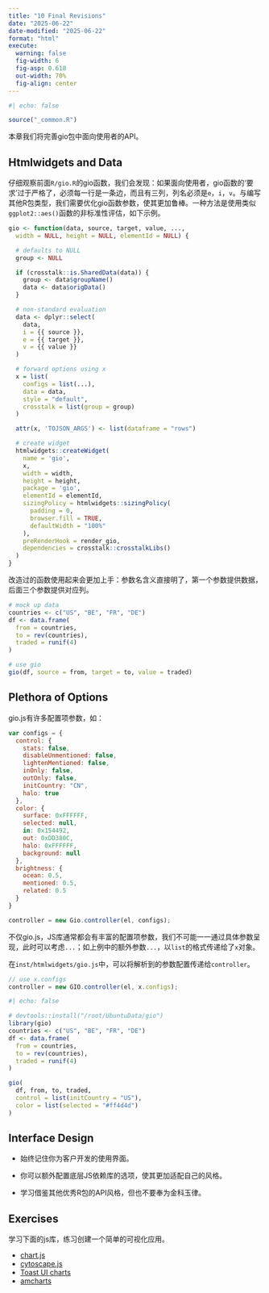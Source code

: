 ```yaml
---
title: "10 Final Revisions"
date: "2025-06-22"
date-modified: "2025-06-22"
format: "html"
execute:
  warning: false
  fig-width: 6
  fig-asp: 0.618
  out-width: 70%
  fig-align: center
---
```


```r
#| echo: false

source("_common.R")
```

本章我们将完善gio包中面向使用者的API。

## Htmlwidgets and Data

仔细观察前面`R/gio.R`的gio函数，我们会发现：如果面向使用者，gio函数的‘要求’过于严格了，必须每一行是一条边，而且有三列，列名必须是`e`，`i`，`v`。与编写其他R包类型，我们需要优化gio函数参数，使其更加鲁棒。一种方法是使用类似`ggplot2::aes()`函数的非标准性评估，如下示例。

``` r
gio <- function(data, source, target, value, ...,
  width = NULL, height = NULL, elementId = NULL) {

  # defaults to NULL
  group <- NULL

  if (crosstalk::is.SharedData(data)) {
    group <- data$groupName()
    data <- data$origData()
  }

  # non-standard evaluation
  data <- dplyr::select(
    data,
    i = {{ source }},
    e = {{ target }},
    v = {{ value }}
  )

  # forward options using x
  x = list(
    configs = list(...),
    data = data,
    style = "default",
    crosstalk = list(group = group)
  )

  attr(x, 'TOJSON_ARGS') <- list(dataframe = "rows")

  # create widget
  htmlwidgets::createWidget(
    name = 'gio',
    x,
    width = width,
    height = height,
    package = 'gio',
    elementId = elementId,
    sizingPolicy = htmlwidgets::sizingPolicy(
      padding = 0,
      browser.fill = TRUE,
      defaultWidth = "100%"
    ),
    preRenderHook = render_gio,
    dependencies = crosstalk::crosstalkLibs()
  )
}
```

改造过的函数使用起来会更加上手：参数名含义直接明了，第一个参数提供数据，后面三个参数提供对应列。

``` r
# mock up data
countries <- c("US", "BE", "FR", "DE")
df <- data.frame(
  from = countries,
  to = rev(countries),
  traded = runif(4)
)

# use gio
gio(df, source = from, target = to, value = traded)
```

## Plethora of Options

gio.js有许多配置项参数，如：

``` javascript
var configs = {
  control: {
    stats: false,
    disableUnmentioned: false,
    lightenMentioned: false,
    inOnly: false,
    outOnly: false,
    initCountry: "CN",
    halo: true
  },
  color: {
    surface: 0xFFFFFF,
    selected: null,
    in: 0x154492,
    out: 0xDD380C,
    halo: 0xFFFFFF,
    background: null
  },
  brightness: {
    ocean: 0.5,
    mentioned: 0.5,
    related: 0.5
  }
}

controller = new Gio.controller(el, configs);
```

不仅gio.js，JS库通常都会有丰富的配置项参数，我们不可能一一通过具体参数呈现，此时可以考虑`...`；如上例中的额外参数`...`，以`list`的格式传递给了`x`对象。

在`inst/htmlwidgets/gio.js`中，可以将解析到的参数配置传递给`controller`。

``` javascript
// use x.configs
controller = new GIO.controller(el, x.configs);
```

``` r
#| echo: false

# devtools::install("/root/UbuntuData/gio")
library(gio)
countries <- c("US", "BE", "FR", "DE")
df <- data.frame(
  from = countries,
  to = rev(countries),
  traded = runif(4)
)
```

``` r
gio(
  df, from, to, traded,
  control = list(initCountry = "US"),
  color = list(selected = "#ff4d4d")
)
```

## Interface Design

-   始终记住你为客户开发的使用界面。

-   你可以额外配置底层JS依赖库的选项，使其更加适配自己的风格。

-   学习借鉴其他优秀R包的API风格，但也不要奉为金科玉律。

## Exercises

学习下面的js库，练习创建一个简单的可视化应用。

-   [chart.js](https://www.chartjs.org/)
-   [cytoscape.js](https://js.cytoscape.org/)
-   [Toast UI charts](https://ui.toast.com/tui-chart/)
-   [amcharts](https://www.amcharts.com/)